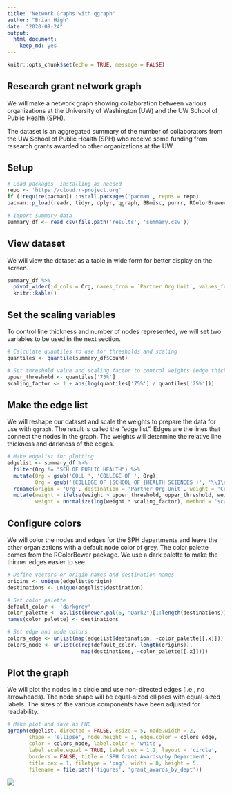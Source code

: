 ```yaml
---
title: "Network Graphs with qgraph"
author: "Brian High"
date: "2020-09-24"
output: 
  html_document:
    keep_md: yes
---
```


```r
knitr::opts_chunk$set(echo = TRUE, message = FALSE)
```

## Research grant network graph

We will make a network graph showing collaboration between various organizations 
at the University of Washington (UW) and the UW School of Public Health (SPH).

The dataset is an aggregated summary of the number of collaborators from the 
UW School of Public Health (SPH) who receive some funding from research grants 
awarded to other organizations at the UW.

## Setup

```r
# Load packages, installing as needed
repo <- 'https://cloud.r-project.org'
if (!require(pacman)) install.packages('pacman', repos = repo)
pacman::p_load(readr, tidyr, dplyr, qgraph, BBmisc, purrr, RColorBrewer)

# Import summary data
summary_df <- read_csv(file.path('results', 'summary.csv'))
```

## View dataset

We will view the dataset as a table in wide form for better display on the screen.

```r
summary_df %>% 
  pivot_wider(id_cols = Org, names_from = `Partner Org Unit`, values_from = Count) %>% 
  knitr::kable()
```

## Set the scaling variables

To control line thickness and number of nodes represented, we will set two
variables to be used in the next section.

```r
# Calculate quantiles to use for thresholds and scaling
quantiles <- quantile(summary_df$Count)

# Set threshold value and scaling factor to control weights (edge thickness)
upper_threshold <- quantiles['75%']
scaling_factor <- 1 + abs(log(quantiles['75%'] / quantiles['25%']))
```

## Make the edge list

We will reshape our dataset and scale the weights to prepare the data for 
use with `qgraph`. The result is called the "edge list". Edges are the lines
that connect the nodes in the graph. The weights will determine the relative 
line thickness and darkness of the edges.

```r
# Make edgelist for plotting
edgelist <- summary_df %>% 
  filter(Org != "SCH OF PUBLIC HEALTH") %>% 
  mutate(Org = gsub('COLL ', 'COLLEGE OF ', Org), 
         Org = gsub('(COLLEGE OF |SCHOOL OF |HEALTH SCIENCES )', '\\1\n', Org)) %>% 
  rename(origin = 'Org', destination = 'Partner Org Unit', weight = 'Count') %>% 
  mutate(weight = ifelse(weight > upper_threshold, upper_threshold, weight),
         weight = normalize(log(weight * scaling_factor), method = 'scale'))
```

## Configure colors

We will color the nodes and edges for the SPH departments and leave the other 
organizations with a default node color of grey. The color palette comes from 
the RColorBewer package. We use a dark palette to make the thinner edges easier 
to see.

```r
# Define vectors or origin names and destination names
origins <- unique(edgelist$origin)
destinations <- unique(edgelist$destination)

# Set color palette
default_color <- 'darkgrey'
color_palette <- as.list(brewer.pal(6, "Dark2")[1:length(destinations)])
names(color_palette) <- destinations

# Set edge and node colors
colors_edge <- unlist(map(edgelist$destination, ~color_palette[[.x]]))
colors_node <- unlist(c(rep(default_color, length(origins)), 
                        map(destinations, ~color_palette[[.x]])))
```

## Plot the graph

We will plot the nodes in a circle and use non-directed edges (i.e., no 
arrowheads). The node shape will be equal-sized ellipses with equal-sized 
labels. The sizes of the various components have been adjusted for readability.

```r
# Make plot and save as PNG
qgraph(edgelist, directed = FALSE, esize = 5, node.width = 2, 
       shape = 'ellipse', node.height = 1, edge.color = colors_edge,
       color = colors_node, label.color = 'white', 
       label.scale.equal = TRUE, label.cex = 1.2, layout = 'circle', 
       borders = FALSE, title = 'SPH Grant Awards\nby Department', 
       title.cex = 1, filetype = 'png', width = 8, height = 5,
       filename = file.path('figures', 'grant_awards_by_dept'))
```

![](figures/grant_awards_by_dept.jpg)
